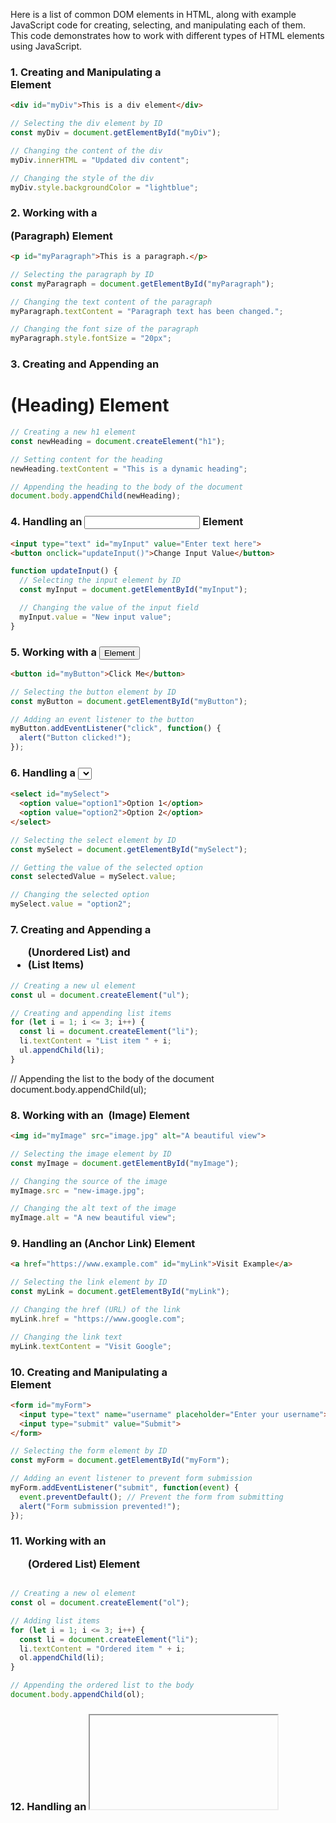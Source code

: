 Here is a list of common DOM elements in HTML, along with example JavaScript code for creating, selecting, and manipulating each of them. This code demonstrates how to work with different types of HTML elements using JavaScript.

### 1. Creating and Manipulating a <div> Element
```html
<div id="myDiv">This is a div element</div>
```
```javascript
// Selecting the div element by ID
const myDiv = document.getElementById("myDiv");

// Changing the content of the div
myDiv.innerHTML = "Updated div content";

// Changing the style of the div
myDiv.style.backgroundColor = "lightblue";
```
### 2. Working with a <p> (Paragraph) Element
```html
<p id="myParagraph">This is a paragraph.</p>
```
```javascript
// Selecting the paragraph by ID
const myParagraph = document.getElementById("myParagraph");

// Changing the text content of the paragraph
myParagraph.textContent = "Paragraph text has been changed.";

// Changing the font size of the paragraph
myParagraph.style.fontSize = "20px";
```
### 3. Creating and Appending an <h1> (Heading) Element
```javascript
// Creating a new h1 element
const newHeading = document.createElement("h1");

// Setting content for the heading
newHeading.textContent = "This is a dynamic heading";

// Appending the heading to the body of the document
document.body.appendChild(newHeading);
```
### 4. Handling an <input> Element
```html
<input type="text" id="myInput" value="Enter text here">
<button onclick="updateInput()">Change Input Value</button>
```
```javascript
function updateInput() {
  // Selecting the input element by ID
  const myInput = document.getElementById("myInput");

  // Changing the value of the input field
  myInput.value = "New input value";
}
```
### 5. Working with a <button> Element
```html
<button id="myButton">Click Me</button>
```
```javascript
// Selecting the button element by ID
const myButton = document.getElementById("myButton");

// Adding an event listener to the button
myButton.addEventListener("click", function() {
  alert("Button clicked!");
});
```
### 6. Handling a <select> Element (Dropdown)
```html
<select id="mySelect">
  <option value="option1">Option 1</option>
  <option value="option2">Option 2</option>
</select>
```
```javascript
// Selecting the select element by ID
const mySelect = document.getElementById("mySelect");

// Getting the value of the selected option
const selectedValue = mySelect.value;

// Changing the selected option
mySelect.value = "option2";
```
### 7. Creating and Appending a <ul> (Unordered List) and <li> (List Items)
```javascript
// Creating a new ul element
const ul = document.createElement("ul");

// Creating and appending list items
for (let i = 1; i <= 3; i++) {
  const li = document.createElement("li");
  li.textContent = "List item " + i;
  ul.appendChild(li);
}
```
// Appending the list to the body of the document
document.body.appendChild(ul);
### 8. Working with an <img> (Image) Element
```html
<img id="myImage" src="image.jpg" alt="A beautiful view">
```
```javascript
// Selecting the image element by ID
const myImage = document.getElementById("myImage");

// Changing the source of the image
myImage.src = "new-image.jpg";

// Changing the alt text of the image
myImage.alt = "A new beautiful view";
```
### 9. Handling an <a> (Anchor Link) Element
```html
<a href="https://www.example.com" id="myLink">Visit Example</a>
```
```javascript
// Selecting the link element by ID
const myLink = document.getElementById("myLink");

// Changing the href (URL) of the link
myLink.href = "https://www.google.com";

// Changing the link text
myLink.textContent = "Visit Google";
```
### 10. Creating and Manipulating a <form> Element
```html
<form id="myForm">
  <input type="text" name="username" placeholder="Enter your username">
  <input type="submit" value="Submit">
</form>
```
```javascript
// Selecting the form element by ID
const myForm = document.getElementById("myForm");

// Adding an event listener to prevent form submission
myForm.addEventListener("submit", function(event) {
  event.preventDefault(); // Prevent the form from submitting
  alert("Form submission prevented!");
});
```
### 11. Working with an <ol> (Ordered List) Element
```javascript

// Creating a new ol element
const ol = document.createElement("ol");

// Adding list items
for (let i = 1; i <= 3; i++) {
  const li = document.createElement("li");
  li.textContent = "Ordered item " + i;
  ol.appendChild(li);
}

// Appending the ordered list to the body
document.body.appendChild(ol);
```
### 12. Handling an <iframe> Element
```html
<iframe id="myIframe" src="https://www.example.com" width="300" height="200"></iframe>
```
```javascript
// Selecting the iframe element by ID
const myIframe = document.getElementById("myIframe");

// Changing the source of the iframe
myIframe.src = "https://www.google.com";

// Changing the width and height of the iframe
myIframe.width = "500";
myIframe.height = "300";
```
### 13. Manipulating a <span> Element
```html
<span id="mySpan">This is a span.</span>
```
```javascript
// Selecting the span element by ID
const mySpan = document.getElementById("mySpan");

// Changing the text inside the span
mySpan.textContent = "Updated span content";

// Changing the color of the span text
mySpan.style.color = "red";
```
### 14. Working with an <audio> Element
```html
<audio id="myAudio" controls>
  <source src="audio-file.mp3" type="audio/mpeg">
</audio>
```
```javascript
// Selecting the audio element by ID
const myAudio = document.getElementById("myAudio");

// Playing the audio
myAudio.play();

// Pausing the audio
myAudio.pause();
```
### 15. Handling a <video> Element
```html
<video id="myVideo" width="320" height="240" controls>
  <source src="video-file.mp4" type="video/mp4">
</video>
```
```javascript
// Selecting the video element by ID
const myVideo = document.getElementById("myVideo");

// Playing the video
myVideo.play();

// Pausing the video
myVideo.pause();

// Changing the video source
myVideo.src = "new-video-file.mp4";
```
### 16. Working with a <table> Element
```html
<table id="myTable">
  <tr>
    <th>Header 1</th>
    <th>Header 2</th>
  </tr>
  <tr>
    <td>Row 1, Cell 1</td>
    <td>Row 1, Cell 2</td>
  </tr>
</table>
```
```javascript
// Selecting the table by ID
const myTable = document.getElementById("myTable");

// Adding a new row to the table
const newRow = myTable.insertRow();

// Adding cells to the new row
const newCell1 = newRow.insertCell();
newCell1.textContent = "New row, Cell 1";

const newCell2 = newRow.insertCell();
newCell2.textContent = "New row, Cell 2";
```
### Conclusion
This is a comprehensive set of DOM elements and how you can manipulate them using JavaScript. The examples show how to select, modify, create, and append elements to the DOM dynamically.
